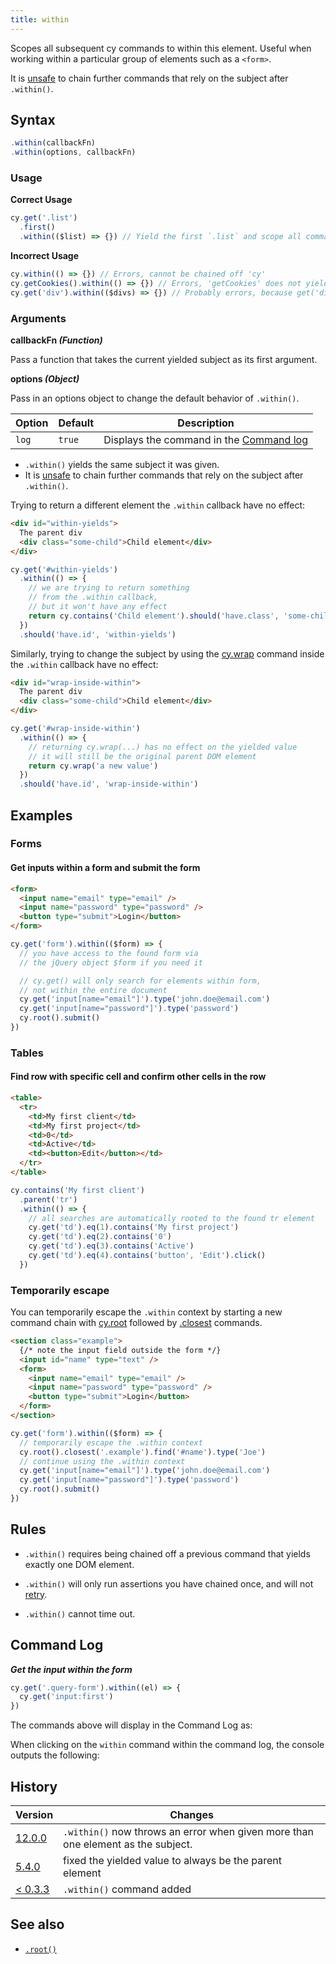 ```yaml
---
title: within
---
```


Scopes all subsequent cy commands to within this element. Useful when working
within a particular group of elements such as a `<form>`.

It is [unsafe](/app/core-concepts/retry-ability#Only-queries-are-retried) to
chain further commands that rely on the subject after `.within()`.

## Syntax

```javascript
.within(callbackFn)
.within(options, callbackFn)
```

### Usage

<Icon name="check-circle" color="green" /> **Correct Usage**

```javascript
cy.get('.list')
  .first()
  .within(($list) => {}) // Yield the first `.list` and scope all commands within it
```

<Icon name="exclamation-triangle" color="red" /> **Incorrect Usage**

```javascript
cy.within(() => {}) // Errors, cannot be chained off 'cy'
cy.getCookies().within(() => {}) // Errors, 'getCookies' does not yield DOM element
cy.get('div').within(($divs) => {}) // Probably errors, because get('div') yields multiple elements
```

### Arguments

<Icon name="angle-right" /> **callbackFn _(Function)_**

Pass a function that takes the current yielded subject as its first argument.

<Icon name="angle-right" /> **options _(Object)_**

Pass in an options object to change the default behavior of `.within()`.

| Option | Default | Description                                                                         |
| ------ | ------- | ----------------------------------------------------------------------------------- |
| `log`  | `true`  | Displays the command in the [Command log](/app/core-concepts/open-mode#Command-Log) |

<HeaderYields />

- `.within()` yields the same subject it was given.
- It is [unsafe](/app/core-concepts/retry-ability#Only-queries-are-retried)
  to chain further commands that rely on the subject after `.within()`.

Trying to return a different element the `.within` callback have no effect:

```html
<div id="within-yields">
  The parent div
  <div class="some-child">Child element</div>
</div>
```

```js
cy.get('#within-yields')
  .within(() => {
    // we are trying to return something
    // from the .within callback,
    // but it won't have any effect
    return cy.contains('Child element').should('have.class', 'some-child')
  })
  .should('have.id', 'within-yields')
```

Similarly, trying to change the subject by using the
[cy.wrap](/api/commands/wrap) command inside the `.within` callback have no
effect:

```html
<div id="wrap-inside-within">
  The parent div
  <div class="some-child">Child element</div>
</div>
```

```js
cy.get('#wrap-inside-within')
  .within(() => {
    // returning cy.wrap(...) has no effect on the yielded value
    // it will still be the original parent DOM element
    return cy.wrap('a new value')
  })
  .should('have.id', 'wrap-inside-within')
```

## Examples

### Forms

#### Get inputs within a form and submit the form

```html
<form>
  <input name="email" type="email" />
  <input name="password" type="password" />
  <button type="submit">Login</button>
</form>
```

```javascript
cy.get('form').within(($form) => {
  // you have access to the found form via
  // the jQuery object $form if you need it

  // cy.get() will only search for elements within form,
  // not within the entire document
  cy.get('input[name="email"]').type('john.doe@email.com')
  cy.get('input[name="password"]').type('password')
  cy.root().submit()
})
```

### Tables

#### Find row with specific cell and confirm other cells in the row

```html
<table>
  <tr>
    <td>My first client</td>
    <td>My first project</td>
    <td>0</td>
    <td>Active</td>
    <td><button>Edit</button></td>
  </tr>
</table>
```

```javascript
cy.contains('My first client')
  .parent('tr')
  .within(() => {
    // all searches are automatically rooted to the found tr element
    cy.get('td').eq(1).contains('My first project')
    cy.get('td').eq(2).contains('0')
    cy.get('td').eq(3).contains('Active')
    cy.get('td').eq(4).contains('button', 'Edit').click()
  })
```

### Temporarily escape

You can temporarily escape the `.within` context by starting a new command chain
with [cy.root](/api/commands/root) followed by [.closest](/api/commands/closest)
commands.

```html
<section class="example">
  {/* note the input field outside the form */}
  <input id="name" type="text" />
  <form>
    <input name="email" type="email" />
    <input name="password" type="password" />
    <button type="submit">Login</button>
  </form>
</section>
```

```javascript
cy.get('form').within(($form) => {
  // temporarily escape the .within context
  cy.root().closest('.example').find('#name').type('Joe')
  // continue using the .within context
  cy.get('input[name="email"]').type('john.doe@email.com')
  cy.get('input[name="password"]').type('password')
  cy.root().submit()
})
```

## Rules

<HeaderRequirements />

- `.within()` requires being chained off a previous command that yields exactly
  one DOM element.

<HeaderAssertions />

- `.within()` will only run assertions you have chained once, and will not
  [retry](/app/core-concepts/retry-ability).

<HeaderTimeouts />

- `.within()` cannot time out.

## Command Log

**_Get the input within the form_**

```javascript
cy.get('.query-form').within((el) => {
  cy.get('input:first')
})
```

The commands above will display in the Command Log as:

<DocsImage
  src="/img/api/within/go-within-other-dom-elements.png"
  alt="Command Log within"
/>

When clicking on the `within` command within the command log, the console
outputs the following:

<DocsImage
  src="/img/api/within/within-shows-its-yield-in-console-log.png"
  alt="Console Log within"
/>

## History

| Version                                    | Changes                                                                          |
| ------------------------------------------ | -------------------------------------------------------------------------------- |
| [12.0.0](/app/references/changelog#12-0-0) | `.within()` now throws an error when given more than one element as the subject. |
| [5.4.0](/app/references/changelog#5-4-0)   | fixed the yielded value to always be the parent element                          |
| [< 0.3.3](/app/references/changelog#0-3-3) | `.within()` command added                                                        |

## See also

- [`.root()`](/api/commands/root)
